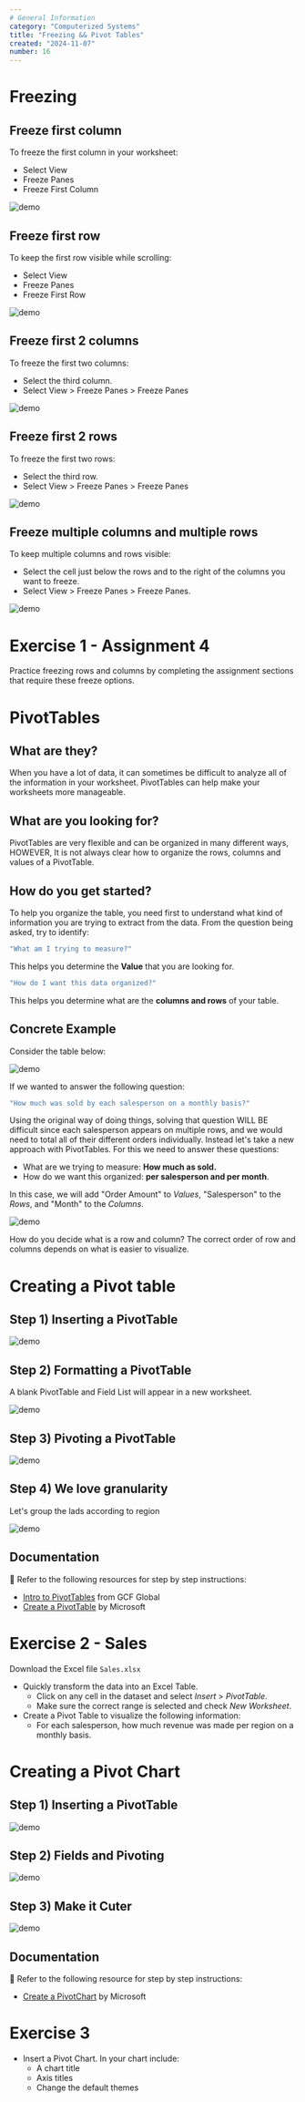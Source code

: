 ```yaml
---
# General Information
category: "Computerized Systems"
title: "Freezing && Pivot Tables"
created: "2024-11-07"
number: 16
---
```


# Freezing

## Freeze first column

To freeze the first column in your worksheet:

- Select View
- Freeze Panes
- Freeze First Column

![demo](./assets/first-column.gif)

## Freeze first row

To keep the first row visible while scrolling:

- Select View
- Freeze Panes
- Freeze First Row

![demo](./assets/first-row.gif)

## Freeze first 2 columns

To freeze the first two columns:

- Select the third column.
- Select View > Freeze Panes > Freeze Panes

![demo](./assets/first-two-column.gif)

## Freeze first 2 rows

To freeze the first two rows:

- Select the third row.
- Select View > Freeze Panes > Freeze Panes

![demo](./assets/first-two-row.gif)

## Freeze multiple columns and multiple rows

To keep multiple columns and rows visible:

- Select the cell just below the rows and to the right of the columns you want to freeze.
- Select View > Freeze Panes > Freeze Panes.

![demo](./assets/first-cols-and-rows.gif)

# Exercise 1 - Assignment 4

Practice freezing rows and columns by completing the assignment sections that require these freeze options.

# PivotTables

## What are they?

When you have a lot of data, it can sometimes be difficult to analyze all of the information in your worksheet. PivotTables can help make your worksheets more manageable.

## What are you looking for?

PivotTables are very flexible and can be organized in many different ways, HOWEVER, It is not always clear how to organize the rows, columns and values of a PivotTable.

## How do you get started?

To help you organize the table, you need first to understand what kind of information you are trying to extract from the data. From the question being asked, try to identify:

```cs
"What am I trying to measure?"
```

This helps you determine the **Value** that you are looking for.

```cs
"How do I want this data organized?"
```

This helps you determine what are the **columns and rows** of your table.

## Concrete Example

Consider the table below:

![demo](./assets/data.png)

If we wanted to answer the following question:

```cs
"How much was sold by each salesperson on a monthly basis?"
```

Using the original way of doing things, solving that question WILL BE difficult since each salesperson appears on multiple rows, and we would need to total all of their different orders individually. Instead let's take a new approach with PivotTables. For this we need to answer these questions:

- What are we trying to measure: **How much as sold.**
- How do we want this organized: **per salesperson and per month**.

In this case, we will add "Order Amount" to _Values_, "Salesperson" to the _Rows_, and "Month" to the _Columns_.

![demo](./assets/vals.png)

How do you decide what is a row and column? The correct order of row and columns depends on what is easier to visualize.

# Creating a Pivot table

## Step 1) Inserting a PivotTable

![demo](./assets/create.gif)

## Step 2) Formatting a PivotTable

A blank PivotTable and Field List will appear in a new worksheet.

![demo](./assets/format.gif)

## Step 3) Pivoting a PivotTable

![demo](./assets/pivot.gif)

## Step 4) We love granularity

Let's group the lads according to region

![demo](./assets/rows.gif)

## Documentation

📖 Refer to the following resources for step by step instructions:

- [Intro to PivotTables](https://edu.gcfglobal.org/en/excel/intro-to-pivottables/1/) from GCF Global
- [Create a PivotTable](https://support.microsoft.com/en-us/office/create-a-pivottable-to-analyze-worksheet-data-a9a84538-bfe9-40a9-a8e9-f99134456576?ui=en-us&rs=en-us&ad=us) by Microsoft

# Exercise 2 - Sales

Download the Excel file `Sales.xlsx`

- Quickly transform the data into an Excel Table.
  - Click on any cell in the dataset and select _Insert_ > _PivotTable_.
  - Make sure the correct range is selected and check _New Worksheet_.
- Create a Pivot Table to visualize the following information:
  - For each salesperson, how much revenue was made per region on a monthly basis.

# Creating a Pivot Chart

## Step 1) Inserting a PivotTable

![demo](./assets/chart.gif)

## Step 2) Fields and Pivoting

![demo](./assets/fieldsandshit.gif)

## Step 3) Make it Cuter

![demo](./assets/cuteify.gif)

## Documentation

📖 Refer to the following resource for step by step instructions:

- [Create a PivotChart](https://support.microsoft.com/en-us/office/create-a-pivotchart-c1b1e057-6990-4c38-b52b-8255538e7b1c) by Microsoft

# Exercise 3

- Insert a Pivot Chart. In your chart include:
  - A chart title
  - Axis titles
  - Change the default themes
